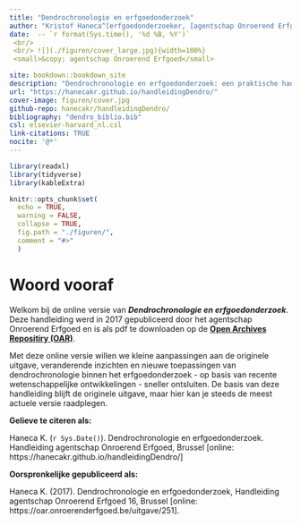 ```yaml
---
title: "Dendrochronologie en erfgoedonderzoek"
author: "Kristof Haneca^[erfgoedonderzoeker, [agentschap Onroerend Erfgoed](https://www.onroerenderfgoed.be/), kristof.haneca@vlaanderen.be] [![](https://orcid.org/sites/default/files/images/orcid_16x16.png)](https://orcid.org/0000-0002-7719-8305)"
date:  -- `r format(Sys.time(), '%d %B, %Y')` 
 <br/>
 <br/> ![](./figuren/cover_large.jpg){width=100%}
 <small>&copy; agentschap Onroerend Erfgoed</small>

site: bookdown::bookdown_site
description: "Dendrochronologie en erfgoedonderzoek: een praktische handleiding voor de erfgoedonderzoeker."
url: "https://hanecakr.github.io/handleidingDendro/" 
cover-image: figuren/cover.jpg
github-repo: hanecakr/handleidingDendro/
bibliography: "dendro_biblio.bib"
csl: elsevier-harvard_nl.csl
link-citations: TRUE
nocite: '@*'
---
```



```r
library(readxl)
library(tidyverse)
library(kableExtra)

knitr::opts_chunk$set(
  echo = TRUE,
  warning = FALSE,
  collapse = TRUE,
  fig.path = "./figuren/",
  comment = "#>"
  )


```

# Woord vooraf {-}

Welkom bij de online versie van ***Dendrochronologie en erfgoedonderzoek***. Deze handleiding werd in 2017 gepubliceerd door het agentschap Onroerend Erfgoed en is als pdf te downloaden op de [__Open Archives Repositiry (OAR)__](https://oar.onroerenderfgoed.be/item/437).

Met deze online versie willen we kleine aanpassingen aan de originele uitgave, veranderende inzichten en nieuwe toepassingen van dendrochronologie binnen het erfgoedonderzoek - op basis van recente wetenschappelijke ontwikkelingen - sneller ontsluiten. De basis van deze handleiding blijft de originele uitgave, maar hier kan je steeds de meest actuele versie raadplegen.


**Gelieve te citeren als:** <br/> 

Haneca K. (`r Sys.Date()`). Dendrochronologie en erfgoedonderzoek. Handleiding agentschap Onroerend Erfgoed, Brussel  [online: https://hanecakr.github.io/handleidingDendro/]

**Oorspronkelijke gepubliceerd als:** <br/>

Haneca K. (2017). Dendrochronologie en erfgoedonderzoek, Handleiding agentschap Onroerend Erfgoed 16, Brussel [online: https://oar.onroerenderfgoed.be/uitgave/251].


